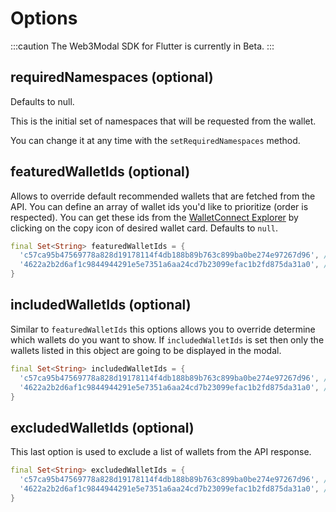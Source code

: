 # Options

:::caution
The Web3Modal SDK for Flutter is currently in Beta.
:::

## requiredNamespaces (optional)

Defaults to null.

This is the initial set of namespaces that will be requested from the wallet.

You can change it at any time with the `setRequiredNamespaces` method.

## featuredWalletIds (optional)

Allows to override default recommended wallets that are fetched from the API. You can define an array of wallet ids you'd like to prioritize (order is respected). You can get these ids from the [WalletConnect Explorer](https://walletconnect.com/explorer?type=wallet) by clicking on the copy icon of desired wallet card. Defaults to `null`.

```dart
final Set<String> featuredWalletIds = {
  'c57ca95b47569778a828d19178114f4db188b89b763c899ba0be274e97267d96', // MetaMask
  '4622a2b2d6af1c9844944291e5e7351a6aa24cd7b23099efac1b2fd875da31a0', // Trust
}
```

## includedWalletIds (optional)

Similar to `featuredWalletIds` this options allows you to override determine which wallets do you want to show. If `includedWalletIds` is set then only the wallets listed in this object are going to be displayed in the modal.

```dart
final Set<String> includedWalletIds = {
  'c57ca95b47569778a828d19178114f4db188b89b763c899ba0be274e97267d96', // MetaMask
  '4622a2b2d6af1c9844944291e5e7351a6aa24cd7b23099efac1b2fd875da31a0', // Trust
}
```

## excludedWalletIds (optional)

This last option is used to exclude a list of wallets from the API response.

```dart
final Set<String> excludedWalletIds = {
  'c57ca95b47569778a828d19178114f4db188b89b763c899ba0be274e97267d96', // MetaMask
  '4622a2b2d6af1c9844944291e5e7351a6aa24cd7b23099efac1b2fd875da31a0', // Trust
}
```
